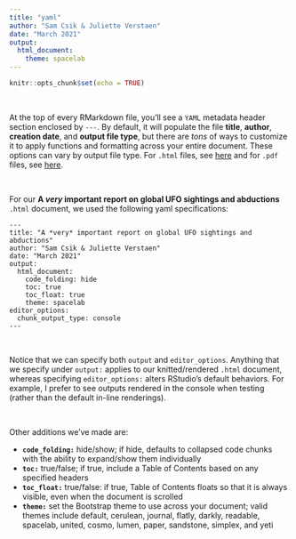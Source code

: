 ```yaml
---
title: "yaml"
author: "Sam Csik & Juliette Verstaen"
date: "March 2021"
output: 
  html_document:
    theme: spacelab
---
```


```r
knitr::opts_chunk$set(echo = TRUE)
```

 <br>
 
At the top of every RMarkdown file, you'll see a `YAML` metadata header section enclosed by `---`. By default, it will populate the file **title**, **author**, **creation date**, and **output file type**, but there are *tons* of ways to customize it to apply functions and formatting across your entire document. These options can vary by output file type. For `.html` files, see [here](https://bookdown.org/yihui/rmarkdown/html-document.html) and for `.pdf` files, see [here](https://bookdown.org/yihui/rmarkdown/pdf-document.html).

 <br>
 
For our **A *very* important report on global UFO sightings and abductions** `.html` document, we used the following yaml specifications:
 
```
---
title: "A *very* important report on global UFO sightings and abductions"
author: "Sam Csik & Juliette Verstaen"
date: "March 2021"
output:
  html_document:
    code_folding: hide
    toc: true
    toc_float: true
    theme: spacelab
editor_options: 
  chunk_output_type: console
---
```

 <br>
 
Notice that we can specify both `output` and `editor_options`. Anything that we specify under `output:` applies to our knitted/rendered `.html` document, whereas specifying `editor_options:` alters RStudio's default behaviors. For example, I prefer to see outputs rendered in the console when testing (rather than the default in-line renderings).

 <br>
 
Other additions we've made are: 

* **`code_folding:`** hide/show; if hide, defaults to collapsed code chunks with the ability to expand/show them individually
* **`toc:`** true/false; if true, include a Table of Contents based on any specified headers
* **`toc_float:`** true/false: if true, Table of Contents floats so that it is always visible, even when the document is scrolled
* **`theme:`** set the Bootstrap theme to use across your document; valid themes include default, cerulean, journal, flatly, darkly, readable, spacelab, united, cosmo, lumen, paper, sandstone, simplex, and yeti 
